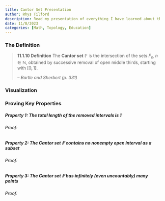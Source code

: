 ```yaml
---
title: Cantor Set Presentation
author: Rhys Tilford
description: Read my presentation of everything I have learned about the Cantor Set.
date: 11/8/2023
categories: [Math, Topology, Education]
---
```


### The Definition

> **11.1.10 Definition** The **Cantor set** $\mathbb{F}$ is the intersection of the sets $F_n,n\in\mathbb{N}$, obtained by successive removal of open middle thirds, starting with $[0,1]$.
>
> -- <cite>Bartle and Sherbert (p. 331)</cite>

### Visualization

<script crossorigin src="https://unpkg.com/wolfram-notebook-embedder@0.3/dist/wolfram-notebook-embedder.min.js"></script><div id="WNE-div-fbd3d6af-86fb-4c0a-a478-71092d7c0437"></div><script>WolframNotebookEmbedder.embed("https://www.wolframcloud.com/obj/demonstrations/CantorSet-source.nb",document.getElementById("WNE-div-fbd3d6af-86fb-4c0a-a478-71092d7c0437"));</script>

### Proving Key Properties

##### Property 1: The total length of the removed intervals is 1

###### Proof:

##### Property 2: The Cantor set $\mathbb{F}$ contains no nonempty open interval as a subset

###### Proof:

##### Property 3: The Cantor set $\mathbb{F}$ has infinitely (even uncountably) many points

###### Proof:

